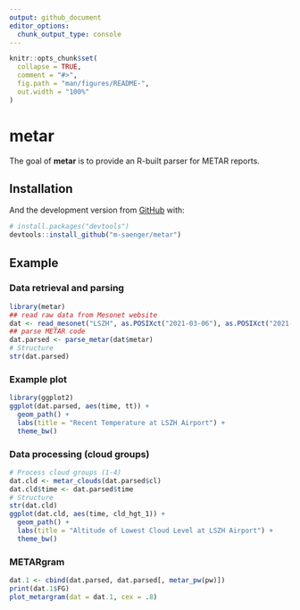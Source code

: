 ```yaml
---
output: github_document
editor_options: 
  chunk_output_type: console
---
```


<!-- README.md is generated from README.Rmd. Please edit that file -->

```r
knitr::opts_chunk$set(
  collapse = TRUE,
  comment = "#>",
  fig.path = "man/figures/README-",
  out.width = "100%"
)
```

# metar

The goal of **metar** is to provide an R-built parser for METAR reports.

## Installation

And the development version from [GitHub](https://github.com/) with:

``` r
# install.packages("devtools")
devtools::install_github("m-saenger/metar")
```

## Example

### Data retrieval and parsing

```r
library(metar)
## read raw data from Mesonet website
dat <- read_mesonet("LSZH", as.POSIXct("2021-03-06"), as.POSIXct("2021-03-28"))
## parse METAR code
dat.parsed <- parse_metar(dat$metar)
# Structure
str(dat.parsed)
```

### Example plot

```r
library(ggplot2)
ggplot(dat.parsed, aes(time, tt)) +
  geom_path() +
  labs(title = "Recent Temperature at LSZH Airport") +
  theme_bw()
```

### Data processing (cloud groups)

```r
# Process cloud groups (1-4)
dat.cld <- metar_clouds(dat.parsed$cl)    
dat.cld$time <- dat.parsed$time
# Structure
str(dat.cld)
ggplot(dat.cld, aes(time, cld_hgt_1)) +
  geom_path() +
  labs(title = "Altitude of Lowest Cloud Level at LSZH Airport") +
  theme_bw()
```

### METARgram

```r

dat.1 <- cbind(dat.parsed, dat.parsed[, metar_pw(pw)])
print(dat.1$FG)
plot_metargram(dat = dat.1, cex = .8)

```
